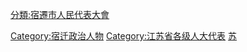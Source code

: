 [[分類:宿遷市人民代表大會|分類:宿遷市人民代表大會]]
[[Category:宿迁政治人物|Category:宿迁政治人物]]
[[Category:江苏省各级人大代表|Category:江苏省各级人大代表]]
[[Category:设区的市人大代表|苏]]